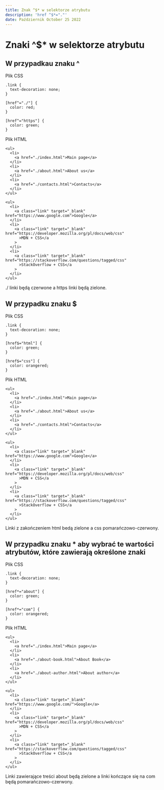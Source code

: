 ```yaml
---
title: Znak ^$* w selektorze atrybutu
description: 'href ^$*="."'
date: Październik October 25 2022
---
```


# Znaki ^$* w selektorze atrybutu

## W przypadkau znaku ^

Plik CSS

```
.link {
  text-decoration: none;
}

[href^="./"] {
  color: red;
}

[href^="https"] {
  color: green;
}
```

Plik HTML

```
<ul>
  <li>
    <a href="./index.html">Main page</a>
  </li>
  <li>
    <a href="./about.html">About us</a>
  </li>
  <li>
    <a href="./contaсts.html">Contacts</a>
  </li>
</ul>

<ul>
  <li>
    <a class="link" target="_blank" href="https://www.google.com">Google</a>
  </li>
  <li>
    <a class="link" target="_blank" href="https://developer.mozilla.org/pl/docs/web/css"
      >MDN + CSS</a
    >
  </li>
  <li>
    <a class="link" target="_blank" href="https://stackoverflow.com/questions/tagged/css"
      >StackOverflow + CSS</a
    >
  </li>
</ul>
```

./ linki będą czerwone a https linki będą zielone.

## W przypadku znaku $

Plik CSS

```
.link {
  text-decoration: none;
}

[href$="html"] {
  color: green;
}

[href$="css"] {
  color: orangered;
}
```

Plik HTML

```
<ul>
  <li>
    <a href="./index.html">Main page</a>
  </li>
  <li>
    <a href="./about.html">About us</a>
  </li>
  <li>
    <a href="./contaсts.html">Contacts</a>
  </li>
</ul>

<ul>
  <li>
    <a class="link" target="_blank" href="https://www.google.com">Google</a>
  </li>
  <li>
    <a class="link" target="_blank" href="https://developer.mozilla.org/pl/docs/web/css"
      >MDN + CSS</a
    >
  </li>
  <li>
    <a class="link" target="_blank" href="https://stackoverflow.com/questions/tagged/css"
      >StackOverflow + CSS</a
    >
  </li>
</ul>
```

Linki z zakończeniem html bedą zielone a css pomarańczowo-czerwony.

## W przypadku znaku \* aby wybrać te wartości atrybutów, które zawierają określone znaki

Plik CSS

```
.link {
  text-decoration: none;
}

[href*="about"] {
  color: green;
}

[href*="com"] {
  color: orangered;
}
```

Plik HTML

```
<ul>
  <li>
    <a href="./index.html">Main page</a>
  </li>
  <li>
    <a href="./about-book.html">About Book</a>
  </li>
  <li>
    <a href="./about-author.html">About author</a>
  </li>
</ul>

<ul>
  <li>
    <a class="link" target="_blank" href="https://www.google.com/">Google</a>
  </li>
  <li>
    <a class="link" target="_blank" href="https://developer.mozilla.org/pl/docs/web/css"
      >MDN + CSS</a
    >
  </li>
  <li>
    <a class="link" target="_blank" href="https://stackoverflow.com/questions/tagged/css"
      >StackOverflow + CSS</a
    >
  </li>
</ul>
```

Linki zawierające treści about będą zielone a linki kończące się na com będą pomarańczowo-czerwony.
